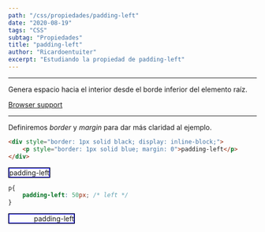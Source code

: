 ```yaml
---
path: "/css/propiedades/padding-left"
date: "2020-08-19"
tags: "CSS"
subtag: "Propiedades"
title: "padding-left"
author: "Ricardoentuiter"
excerpt: "Estudiando la propiedad de padding-left"
---
```


---
Genera espacio hacia el interior desde el borde inferior del elemento raíz.

[Browser support](https://caniuse.com/#search=padding-left)

---



Definiremos *border* y *margin* para dar más claridad al ejemplo.

```html
<div style="border: 1px solid black; display: inline-block;">
    <p style="border: 1px solid blue; margin: 0">padding-left</p>
</div>
```


<div style="border: 1px solid black; display: inline-block;">
    <p style="border: 1px solid blue; margin: 0">padding-left</p>
</div>




```css
p{
    padding-left: 50px; /* left */
}
```


<div style="border: 1px solid black; display: inline-block;">
    <p style="border: 1px solid blue; margin: 0; padding-left: 50px">padding-left</p>
</div>

